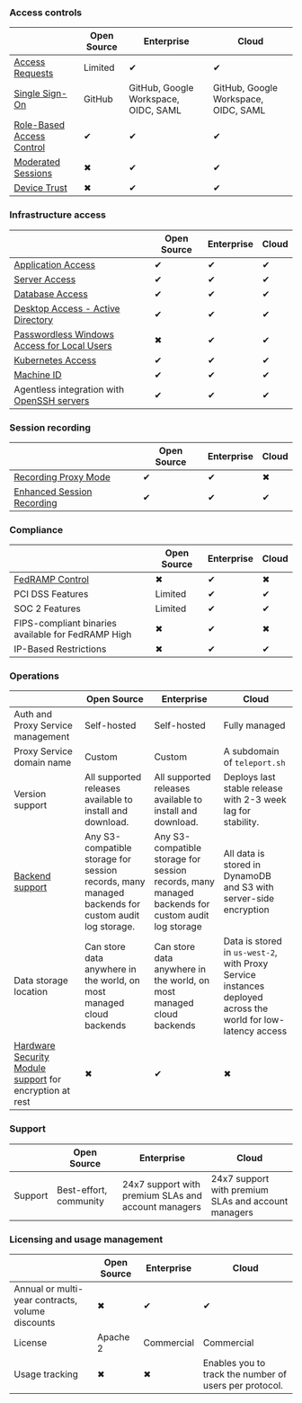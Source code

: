 ### Access controls

||Open Source|Enterprise|Cloud|
|---|---|---|---|
|[Access Requests](../access-controls/guides/dual-authz.mdx)|Limited|&#10004;|&#10004;|
|[Single Sign-On](../access-controls/sso.mdx)|GitHub|GitHub, Google Workspace, OIDC, SAML|GitHub, Google Workspace, OIDC, SAML|
|[Role-Based Access Control](../access-controls/guides/role-templates.mdx)|&#10004;|&#10004;|&#10004;|
|[Moderated Sessions](../access-controls/guides/moderated-sessions.mdx)|&#10006;|&#10004;|&#10004;|
|[Device Trust](../access-controls/guides/device-trust.mdx)|&#10006;|&#10004;|&#10004;|

### Infrastructure access

||Open Source|Enterprise|Cloud|
|---|---|---|---|
|[Application Access](../application-access/getting-started.mdx)|&#10004;|&#10004;|&#10004;|
|[Server Access](../server-access/getting-started.mdx)|&#10004;|&#10004;|&#10004;|
|[Database Access](../database-access/getting-started.mdx)|&#10004;|&#10004;|&#10004;|
|[Desktop Access - Active Directory](../desktop-access/active-directory.mdx)|&#10004;|&#10004;|&#10004;|
|[Passwordless Windows Access for Local Users](../desktop-access/getting-started.mdx)|&#10006;|&#10004;|&#10004;|
|[Kubernetes Access](../kubernetes-access/getting-started.mdx)|&#10004;|&#10004;|&#10004;|
|[Machine ID](../machine-id/getting-started.mdx)|&#10004;|&#10004;|&#10004;|
|Agentless integration with [OpenSSH servers](../server-access/guides/openssh.mdx)|&#10004;|&#10004;|&#10004;|

### Session recording

||Open Source|Enterprise|Cloud|
|---|---|---|---|
|[Recording Proxy Mode](../server-access/guides/recording-proxy-mode.mdx)|&#10004;|&#10004;|&#10006;|
|[Enhanced Session Recording](../server-access/guides/bpf-session-recording.mdx)|&#10004;|&#10004;|&#10004;|

### Compliance

||Open Source|Enterprise|Cloud|
|---|---|---|---|
|[FedRAMP Control](../access-controls/compliance-frameworks/fedramp.mdx)|&#10006;|&#10004;|&#10006;|
|PCI DSS Features|Limited|&#10004;|&#10004;|
|SOC 2 Features|Limited|&#10004;|&#10004;|
|FIPS-compliant binaries available for FedRAMP High|&#10006;|&#10004;|&#10006;|
|IP-Based Restrictions|&#10006;|&#10004;|&#10004;|

### Operations

||Open Source|Enterprise|Cloud|
|---|---|---|---|
|Auth and Proxy Service management|Self-hosted|Self-hosted|Fully managed|
|Proxy Service domain name|Custom|Custom|A subdomain of `teleport.sh`|
|Version support|All supported releases available to install and download.|All supported releases available to install and download.|Deploys last stable release with 2-3 week lag for stability.|
|[Backend support](../reference/backends.mdx)|Any S3-compatible storage for session records, many managed backends for custom audit log storage.|Any S3-compatible storage for session records, many managed backends for custom audit log storage|All data is stored in DynamoDB and S3 with server-side encryption|
|Data storage location|Can store data anywhere in the world, on most managed cloud backends|Can store data anywhere in the world, on most managed cloud backends| Data is stored in `us-west-2`, with Proxy Service instances deployed across the world for low-latency access|
|[Hardware Security Module support](../choose-an-edition/teleport-enterprise/hsm.mdx) for encryption at rest|&#10006;|&#10004;|&#10006;|

### Support

||Open Source|Enterprise|Cloud|
|---|---|---|---|
|Support|Best-effort, community|24x7 support with premium SLAs and account managers|24x7 support with premium SLAs and account managers|

### Licensing and usage management

||Open Source|Enterprise|Cloud|
|---|---|---|---|
|Annual or multi-year contracts, volume discounts|&#10006;|&#10004;|&#10004;|
|License|Apache 2|Commercial|Commercial|
|Usage tracking|&#10006;|&#10006;|Enables you to track the number of users per protocol.|


